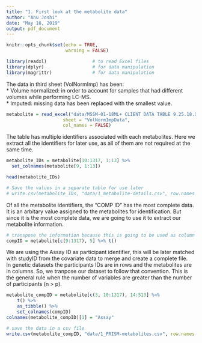 ```yaml
---
title: "1. First look at the metabolite data"
author: "Anu Joshi"
date: "May 16, 2019"
output: pdf_document
---
```


```r
knitr::opts_chunk$set(echo = TRUE, 
                      warning = FALSE)

library(readxl)                 # to read Excel files
library(dplyr)                  # for data manipulation
library(magrittr)               # for data manipulation
```

The data in third sheet (VolNormImp) has been:    
* Volume normalized: in order to account for samples that had different volumes while performing LC-MS.     
* Imputed: missing data has been replaced with the smallest value. 
```r
metabolite = read_excel("data/MSSM-01-18ML+ CLIENT DATA TABLE 9.25.18.XLSX", 
                     sheet = "VolNormImpData", 
                     col_names = FALSE)
```

The table has multiple identifiers associated with each metabolites. Here we extract all the identifiers for later use, as all of them are not required at the same time. 
```r
metabolite_IDs = metabolite[10:1317, 1:13] %>%
  set_colnames(metabolite[9, 1:13])

head(metabolite_IDs)

# Save the values in a separate table for use later
# write.csv(metabolite_IDs, "data/1_metabolite-details.csv", row.names = FALSE)
```

Of all the metabolite identifiers, the "COMP ID" has the most complete data. It is an arbitary value assigned to the metabolites for identification. But since it is the most complete data, we are going to use it to extract our metabolite information. 
```r
# transpose the information because this is going to be used as column names
compID = metabolite[c(9:1317), 5] %>% t()
```


We are using the Assay ID as participant identifier, this will be later matched with studyID from the covariate data to merge and create a complete file.    
In genetic datasets the participants IDs are in rows and the metabolites are in columns. So, we tranpose our dataset to follow that convention. This is the general rule when the number of variables are greater than the number of participants (n > p).  
```r
metabolite_compID = metabolite[c(3, 10:1317), 14:513] %>%
    t() %>%
    as_tibble() %>%
    set_colnames(compID)
colnames(metabolite_compID)[1] = "Assay"

# save the data in a csv file 
write.csv(metabolite_compID, "data/1_PRISM-metabolites.csv", row.names = FALSE)
```